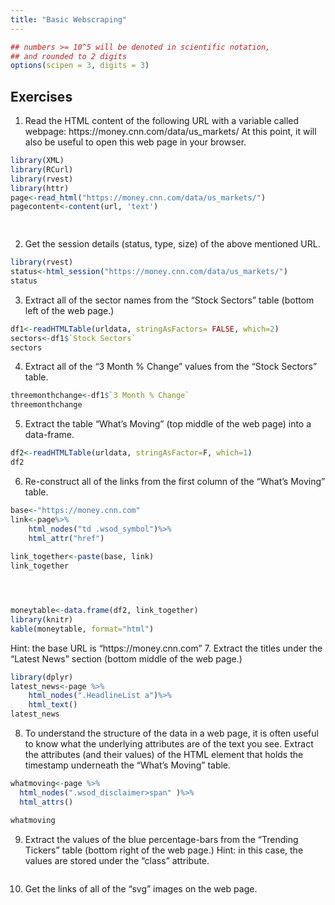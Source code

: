 ```yaml
---
title: "Basic Webscraping"
---
```


<style type="text/css">
.table {

    width: 80%;
    margin-left:10%; 
    margin-right:10%;
}
</style>
```r
## numbers >= 10^5 will be denoted in scientific notation,
## and rounded to 2 digits
options(scipen = 3, digits = 3)
```



## Exercises

1. Read the HTML content of the following URL with a variable called webpage: https://money.cnn.com/data/us_markets/ At this point, it will also be useful to open this web page in your browser.
```r
library(XML)
library(RCurl)
library(rvest)
library(httr)
page<-read_html("https://money.cnn.com/data/us_markets/")
pagecontent<-content(url, 'text')

  
```
2. Get the session details (status, type, size) of the above mentioned URL.
```r
library(rvest)
status<-html_session("https://money.cnn.com/data/us_markets/")
status
```

3. Extract all of the sector names from the “Stock Sectors” table (bottom left of the web page.)
```r
df1<-readHTMLTable(urldata, stringAsFactors= FALSE, which=2)
sectors<-df1$`Stock Sectors`
sectors


```
4. Extract all of the “3 Month % Change” values from the “Stock Sectors” table.
```r
threemonthchange<-df1$`3 Month % Change`
threemonthchange
```
5. Extract the table “What’s Moving” (top middle of the web page) into a data-frame.
```r
df2<-readHTMLTable(urldata, stringAsFactor=F, which=1)
df2
```
6. Re-construct all of the links from the first column of the “What’s Moving” table.
```r
base<-"https://money.cnn.com"
link<-page%>%
    html_nodes("td .wsod_symbol")%>%
    html_attr("href")
   
link_together<-paste(base, link)
link_together




moneytable<-data.frame(df2, link_together)
library(knitr)
kable(moneytable, format="html")
```
Hint: the base URL is “https://money.cnn.com”
7. Extract the titles under the “Latest News” section (bottom middle of the web page.)
```r
library(dplyr)
latest_news<-page %>%
    html_nodes(".HeadlineList a")%>%
    html_text()
latest_news


```
8. To understand the structure of the data in a web page, it is often useful to know what the underlying attributes are of the text you see.
Extract the attributes (and their values) of the HTML element that holds the timestamp underneath the “What’s Moving” table.
```r
whatmoving<-page %>%
  html_nodes(".wsod_disclaimer>span" )%>%
  html_attrs()

whatmoving

```
9. Extract the values of the blue percentage-bars from the “Trending Tickers” table (bottom right of the web page.)
Hint: in this case, the values are stored under the “class” attribute.
```r


```
10. Get the links of all of the “svg” images on the web page.
```r

```
